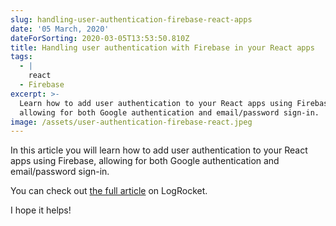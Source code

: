 ```yaml
---
slug: handling-user-authentication-firebase-react-apps
date: '05 March, 2020'
dateForSorting: 2020-03-05T13:53:50.810Z
title: Handling user authentication with Firebase in your React apps
tags:
  - |
    react
  - Firebase
excerpt: >-
  Learn how to add user authentication to your React apps using Firebase,
  allowing for both Google authentication and email/password sign-in.
image: /assets/user-authentication-firebase-react.jpeg
---
```

In this article you will learn how to add user authentication to your React apps using Firebase, allowing for both Google authentication and email/password sign-in.

You can check out [the full article](https://blog.logrocket.com/user-authentication-firebase-react-apps/) on LogRocket.

I hope it helps!

